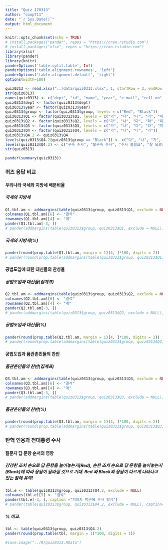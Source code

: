 ```yaml
---
title: "Quiz 170313"
author: "coop711"
date: "`r Sys.Date()`"
output: html_document
---
```


```r
knitr::opts_chunk$set(echo = TRUE)
# install.packages("pander", repos = "https://cran.rstudio.com")
# install.packages("xlsx", repos = "https://cran.rstudio.com")
library(xlsx)
library(pander)
library(knitr)
panderOptions('table.split.table', Inf)
panderOptions('table.alignment.rownames', 'left')
panderOptions('table.alignment.default', 'right')
options(width=180)
```

```r
quiz0313 <- read.xlsx("../data/quiz0313.xlsx", 1, startRow = 2, endRow = 163, colIndex = c(3:7, 9:14), colClasses=c(rep("character", 11)), stringsAsFactors=FALSE)
str(quiz0313)
names(quiz0313) <- c("dept", "id", "name", "year", "e.mail", "cell.no", "Q1", "Q2", "Q3", "Q4", "group")
quiz0313$dept <- factor(quiz0313$dept)
quiz0313$year <- factor(quiz0313$year)
quiz0313$group <- factor(quiz0313$group, levels = c("Red", "Black"))
quiz0313$Q1 <- factor(quiz0313$Q1, levels = c("가", "나", "다", "라", "마"), labels = c("9:1", "8:2", "7:3", "6:4", "5:5"))
quiz0313$Q2 <- factor(quiz0313$Q2, levels = c("가", "나", "다", "라", "마"), labels = c("10%", "30%", "50%", "70%", "90%"))
quiz0313$Q3 <- factor(quiz0313$Q3, levels = c("가", "나", "다", "라", "마"), labels = c("7:3", "6:4", "5:5", "4:6", "3:7"))
quiz0313$Q4 <- factor(quiz0313$Q4, levels = c("가", "나", "다", "라"))
quiz0313$Q4.2 <- quiz0313$Q4
levels(quiz0313$Q4.2[quiz0313$group == "Black"]) <- c("다", "나", "가", "라")
levels(quiz0313$Q4.2) <- c("구속 수사", "불구속 수사", "수사 불필요", "잘 모르겠다")
str(quiz0313)
```

```r
pander(summary(quiz0313))
```

### 퀴즈 응답 비교

#### 우리나라 국세와 지방세 배분비율

##### 국세와 지방세

```r
Q1.tbl.am <- addmargins(table(quiz0313$group, quiz0313$Q1, exclude = NULL), margin = 1)
colnames(Q1.tbl.am)[6] <- "결석"
rownames(Q1.tbl.am)[4] <- "계"
pander(Q1.tbl.am[-3, ])
# pander(addmargins(table(quiz0313$group, quiz0313$Q1, exclude = NULL), margin=1))
```

##### 국세와 지방세(%)

```r
pander(round(prop.table(Q1.tbl.am, margin = 1)[4, ]*100, digits = 2))
# pander(round(prop.table(addmargins(table(quiz0313$group, quiz0313$Q1, exclude = NULL), margin=1), margin=1)[4,]*100, digits=1))
```

#### 공법도입에 대한 대신들의 찬성율

##### 공법도입과 대신들(집계표)

```r
Q2.tbl.am <- addmargins(table(quiz0313$group, quiz0313$Q2, exclude = NULL), margin = 1)
colnames(Q2.tbl.am)[6] <- "결석"
rownames(Q2.tbl.am)[4] <- "계"
pander(Q2.tbl.am[-3, ])
# pander(addmargins(table(quiz0313$group, quiz0313$Q2, exclude = NULL), margin=1))
```

##### 공법도입과 대신들(%)

```r
pander(round(prop.table(Q2.tbl.am, margin = 1)[4, ]*100, digits = 2))
# pander(round(prop.table(addmargins(table(quiz0313$group, quiz0313$Q2, exclude = NULL), margin=1), margin=1)[4,]*100, digits=1), caption="공법도입과 대신들")
```

#### 공법도입과 품관촌민들의 찬반

##### 품관촌민들의 찬반(집계표)

```r
Q3.tbl.am <- addmargins(table(quiz0313$group, quiz0313$Q3, exclude = NULL), margin = 1)
colnames(Q3.tbl.am)[6] <- "결석"
rownames(Q3.tbl.am)[4] <- "계"
pander(Q3.tbl.am[-3, ])
# pander(addmargins(table(quiz0313$group, quiz0313$Q3, exclude = NULL), margin=1))
```

##### 품관촌민들의 찬반(%)

```r
pander(round(prop.table(Q3.tbl.am, margin = 1)[4, ]*100, digits = 2))
# pander(round(prop.table(addmargins(table(quiz0313$group, quiz0313$Q3, exclude = NULL), margin=1), margin=1)[4,]*100, digits=1), caption="품관촌민들의 찬반")
```

### 탄핵 인용과 전대통령 수사

#### 질문지 답 문항 순서의 영향

##### 강경한 조치 순으로 답 문항을 늘어놓는지(Red), 순한 조치 순으로 답 문항을 늘어놓는지(Black)에 따라 응답이 달라질 것으로 기대. Red 와 Black의 응답이 다르게 나타나고 있는 점에 유의!

```r
tbl.e <- table(quiz0313$group, quiz0313$Q4.2, exclude = NULL)
colnames(tbl.e)[5] <- "결석"
pander(tbl.e[-3, ], caption ="피의자 박근혜 수사 방식")
# pander(table(quiz0313$group, quiz0313$Q4.2, exclude = NULL), caption="야권통합논란")
```

##### % 비교.  

```r
tbl <- table(quiz0313$group, quiz0313$Q4.2)
pander(round(prop.table(tbl, margin = 1)*100, digits = 1))
```

```r
#save.image("../R/quiz0313.RData")
```